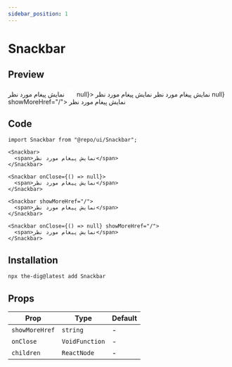 ```yaml
---
sidebar_position: 1
---
```


# Snackbar

## Preview


<Container>
  <Snackbar>
    <span>نمایش پیغام مورد نظر</span>
    <svg xmlns="http://www.w3.org/2000/svg" width="20" height="20" viewBox="0 0 20 20" fill="none">
      <path d="M10 1.66666C5.40835 1.66666 1.66669 5.40832 1.66669 9.99999C1.66669 14.5917 5.40835 18.3333 10 18.3333C14.5917 18.3333 18.3334 14.5917 18.3334 9.99999C18.3334 5.40832 14.5917 1.66666 10 1.66666ZM13.9834 8.08332L9.25835 12.8083C9.14169 12.925 8.98335 12.9917 8.81669 12.9917C8.65002 12.9917 8.49169 12.925 8.37502 12.8083L6.01669 10.45C5.77502 10.2083 5.77502 9.80832 6.01669 9.56666C6.25835 9.32499 6.65835 9.32499 6.90002 9.56666L8.81669 11.4833L13.1 7.19999C13.3417 6.95832 13.7417 6.95832 13.9834 7.19999C14.225 7.44166 14.225 7.83332 13.9834 8.08332Z" fill="white"/>
    </svg>
  </Snackbar>
  <Snackbar onClose={() => null}>
    <span>نمایش پیغام مورد نظر</span>
  </Snackbar>
  <Snackbar showMoreHref="/">
    <span>نمایش پیغام مورد نظر</span>
  </Snackbar>
  <Snackbar onClose={() => null} showMoreHref="/">
    <span>نمایش پیغام مورد نظر</span>
  </Snackbar>
</Container>

## Code

```tsx
import Snackbar from "@repo/ui/Snackbar";

<Snackbar>
  <span>نمایش پیغام مورد نظر</span>
</Snackbar>

<Snackbar onClose={() => null}>
  <span>نمایش پیغام مورد نظر</span>
</Snackbar>

<Snackbar showMoreHref="/">
  <span>نمایش پیغام مورد نظر</span>
</Snackbar>

<Snackbar onClose={() => null} showMoreHref="/">
  <span>نمایش پیغام مورد نظر</span>
</Snackbar>
```

## Installation

```bash
npx the-dig@latest add Snackbar
```

## Props

| Prop           | Type           | Default |
| -------------- | -------------- | ------- |
| `showMoreHref` | `string`       | -       |
| `onClose`      | `VoidFunction` | -       |
| `children`     | `ReactNode`    | -       |
